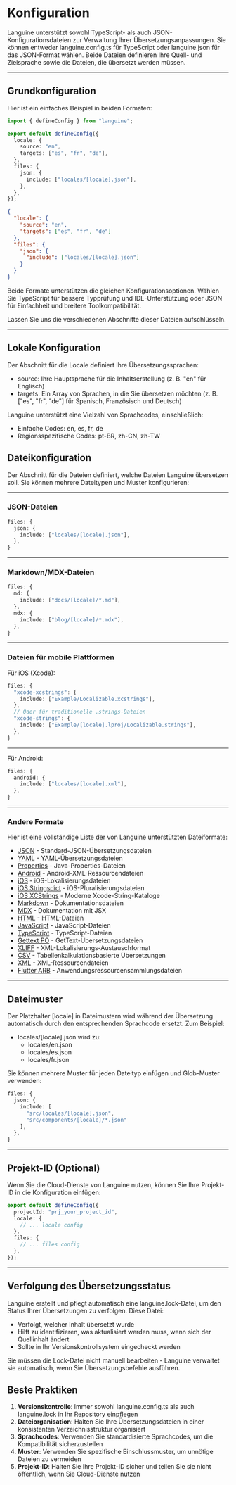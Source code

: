 # Konfiguration

Languine unterstützt sowohl TypeScript- als auch JSON-Konfigurationsdateien zur Verwaltung Ihrer Übersetzungsanpassungen. Sie können entweder languine.config.ts für TypeScript oder languine.json für das JSON-Format wählen. Beide Dateien definieren Ihre Quell- und Zielsprache sowie die Dateien, die übersetzt werden müssen.

---

## Grundkonfiguration

Hier ist ein einfaches Beispiel in beiden Formaten:

```typescript title="languine.config.ts"
import { defineConfig } from "languine";

export default defineConfig({
  locale: {
    source: "en",
    targets: ["es", "fr", "de"],
  },
  files: {
    json: {
      include: ["locales/[locale].json"],
    },
  },
});
```

```json title="languine.json"
{
  "locale": {
    "source": "en",
    "targets": ["es", "fr", "de"]
  },
  "files": {
    "json": {
      "include": ["locales/[locale].json"]
    }
  }
}
```

Beide Formate unterstützen die gleichen Konfigurationsoptionen. Wählen Sie TypeScript für bessere Typprüfung und IDE-Unterstützung oder JSON für Einfachheit und breitere Toolkompatibilität.

Lassen Sie uns die verschiedenen Abschnitte dieser Dateien aufschlüsseln.

---

## Lokale Konfiguration

Der Abschnitt für die Locale definiert Ihre Übersetzungssprachen:

- source: Ihre Hauptsprache für die Inhaltserstellung (z. B. "en" für Englisch)
- targets: Ein Array von Sprachen, in die Sie übersetzen möchten (z. B. ["es", "fr", "de"] für Spanisch, Französisch und Deutsch)

Languine unterstützt eine Vielzahl von Sprachcodes, einschließlich:
- Einfache Codes: en, es, fr, de
- Regionsspezifische Codes: pt-BR, zh-CN, zh-TW

## Dateikonfiguration

Der Abschnitt für die Dateien definiert, welche Dateien Languine übersetzen soll. Sie können mehrere Dateitypen und Muster konfigurieren:

---

### JSON-Dateien
```typescript
files: {
  json: {
    include: ["locales/[locale].json"],
  },
}
```

---

### Markdown/MDX-Dateien
```typescript
files: {
  md: {
    include: ["docs/[locale]/*.md"],
  },
  mdx: {
    include: ["blog/[locale]/*.mdx"],
  },
}
```

---

### Dateien für mobile Plattformen

Für iOS (Xcode):
```typescript
files: {
  "xcode-xcstrings": {
    include: ["Example/Localizable.xcstrings"],
  },
  // Oder für traditionelle .strings-Dateien
  "xcode-strings": {
    include: ["Example/[locale].lproj/Localizable.strings"],
  },
}
```

---

Für Android:
```typescript
files: {
  android: {
    include: ["locales/[locale].xml"],
  },
}
```

---

### Andere Formate

Hier ist eine vollständige Liste der von Languine unterstützten Dateiformate:

- [JSON](/docs/json) - Standard-JSON-Übersetzungsdateien
- [YAML](/docs/yaml) - YAML-Übersetzungsdateien
- [Properties](/docs/properties) - Java-Properties-Dateien
- [Android](/docs/android) - Android-XML-Ressourcendateien
- [iOS](/docs/ios) - iOS-Lokalisierungsdateien
- [iOS Stringsdict](/docs/xcode-stringsdict) - iOS-Pluralisierungsdateien
- [iOS XCStrings](/docs/xcode-xcstrings) - Moderne Xcode-String-Kataloge
- [Markdown](/docs/md) - Dokumentationsdateien
- [MDX](/docs/mdx) - Dokumentation mit JSX
- [HTML](/docs/html) - HTML-Dateien
- [JavaScript](/docs/js) - JavaScript-Dateien
- [TypeScript](/docs/ts) - TypeScript-Dateien
- [Gettext PO](/docs/po) - GetText-Übersetzungsdateien
- [XLIFF](/docs/xliff) - XML-Lokalisierungs-Austauschformat
- [CSV](/docs/csv) - Tabellenkalkulationsbasierte Übersetzungen
- [XML](/docs/xml) - XML-Ressourcendateien
- [Flutter ARB](/docs/arb) - Anwendungsressourcensammlungsdateien

---

## Dateimuster

Der Platzhalter [locale] in Dateimustern wird während der Übersetzung automatisch durch den entsprechenden Sprachcode ersetzt. Zum Beispiel:

- locales/[locale].json wird zu:
  - locales/en.json
  - locales/es.json
  - locales/fr.json

Sie können mehrere Muster für jeden Dateityp einfügen und Glob-Muster verwenden:
```typescript
files: {
  json: {
    include: [
      "src/locales/[locale].json",
      "src/components/[locale]/*.json"
    ],
  },
}
```

---

## Projekt-ID (Optional)

Wenn Sie die Cloud-Dienste von Languine nutzen, können Sie Ihre Projekt-ID in die Konfiguration einfügen:

```typescript
export default defineConfig({
  projectId: "prj_your_project_id",
  locale: {
    // ... locale config
  },
  files: {
    // ... files config
  },
});
```

---

## Verfolgung des Übersetzungsstatus

Languine erstellt und pflegt automatisch eine languine.lock-Datei, um den Status Ihrer Übersetzungen zu verfolgen. Diese Datei:

- Verfolgt, welcher Inhalt übersetzt wurde
- Hilft zu identifizieren, was aktualisiert werden muss, wenn sich der Quellinhalt ändert
- Sollte in Ihr Versionskontrollsystem eingecheckt werden

Sie müssen die Lock-Datei nicht manuell bearbeiten - Languine verwaltet sie automatisch, wenn Sie Übersetzungsbefehle ausführen.

## Beste Praktiken

1. **Versionskontrolle**: Immer sowohl languine.config.ts als auch languine.lock in Ihr Repository einpflegen
2. **Dateiorganisation**: Halten Sie Ihre Übersetzungsdateien in einer konsistenten Verzeichnisstruktur organisiert
3. **Sprachcodes**: Verwenden Sie standardisierte Sprachcodes, um die Kompatibilität sicherzustellen
4. **Muster**: Verwenden Sie spezifische Einschlussmuster, um unnötige Dateien zu vermeiden
5. **Projekt-ID**: Halten Sie Ihre Projekt-ID sicher und teilen Sie sie nicht öffentlich, wenn Sie Cloud-Dienste nutzen
